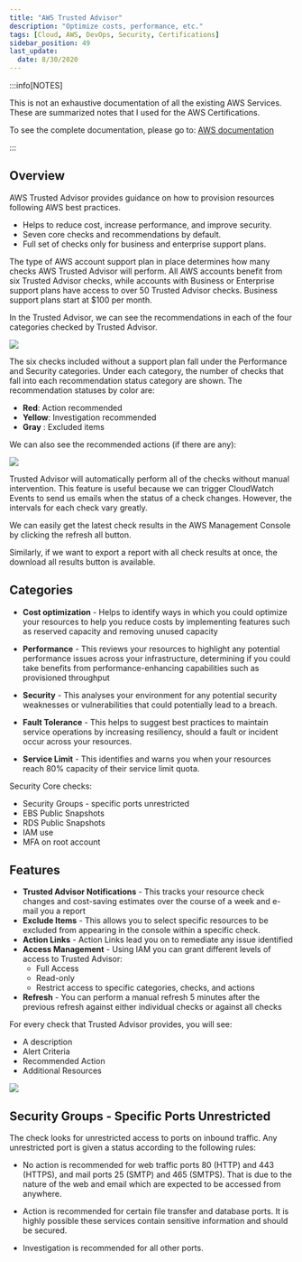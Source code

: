 ```yaml
---
title: "AWS Trusted Advisor"
description: "Optimize costs, performance, etc."
tags: [Cloud, AWS, DevOps, Security, Certifications]
sidebar_position: 49
last_update:
  date: 8/30/2020
---
```



:::info[NOTES]

This is not an exhaustive documentation of all the existing AWS Services. These are summarized notes that I used for the AWS Certifications.

To see the complete documentation, please go to: [AWS documentation](https://docs.aws.amazon.com/)

:::



## Overview

AWS Trusted Advisor provides guidance on how to provision resources following AWS best practices.

- Helps to reduce cost, increase performance, and improve security. 
- Seven core checks and recommendations by default. 
- Full set of checks only for business and enterprise support plans.

The type of AWS account support plan in place determines how many checks AWS Trusted Advisor will perform. All AWS accounts benefit from six Trusted Advisor checks, while accounts with Business or Enterprise support plans have access to over 50 Trusted Advisor checks. Business support plans start at $100 per month.

In the Trusted Advisor, we can see the recommendations in each of the four categories checked by Trusted Advisor.

![](/img/docs/awstrsutedadvisorconsoleview.png)

The six checks included without a support plan fall under the Performance and Security categories. Under each category, the number of checks that fall into each recommendation status category are shown. The recommendation statuses by color are:

- **Red**: Action recommended
- **Yellow**: Investigation recommended
- **Gray** : Excluded items


We can also see the recommended actions (if there are any): 

![](/img/docs/awstrustedadvisorrecommendedactions.png)

Trusted Advisor will automatically perform all of the checks without manual intervention. This feature is useful because we can trigger CloudWatch Events to send us emails when the status of a check changes. However, the intervals for each check vary greatly. 

We can easily get the latest check results in the AWS Management Console by clicking the refresh all button.

Similarly, if we want to export a report with all check results at once, the download all results button is available.

## Categories

- **Cost optimization** - Helps to identify ways in which you could optimize your resources to help you reduce costs by implementing features such as reserved capacity and removing unused capacity

- **Performance** - This reviews your resources to highlight any potential performance issues across your infrastructure, determining if you could take benefits from performance-enhancing capabilities such as provisioned throughput

- **Security** - This analyses your environment for any potential security weaknesses or vulnerabilities that could potentially lead to a breach.

- **Fault Tolerance** - This helps to suggest best practices to maintain service operations by increasing resiliency, should a fault or incident occur across your resources.

- **Service Limit** - This identifies and warns you when your resources reach 80% capacity of their service limit quota.  

Security Core checks:

- Security Groups - specific ports unrestricted 
- EBS Public Snapshots 
- RDS Public Snapshots 
- IAM use 
- MFA on root account

## Features

- **Trusted Advisor Notifications** - This tracks your resource check changes and cost-saving estimates over the course of a week and e-mail you a report
- **Exclude Items** - This allows you to select specific resources to be excluded from appearing in the console within a specific check.  
- **Action Links** - Action Links lead you on to remediate any issue identified
- **Access Management** - Using IAM you can grant different levels of access to Trusted Advisor:
    - Full Access
    - Read-only 
    - Restrict access to specific categories, checks, and actions
- **Refresh** - You can perform a manual refresh 5 minutes after the previous refresh against either individual checks or against all checks

For every check that Trusted Advisor provides, you will see:

- A description 
- Alert Criteria
- Recommended Action
- Additional Resources

![](/img/docs/awsloggingandmonitoringtrustedadvisor.png)    

## Security Groups - Specific Ports Unrestricted

The check looks for unrestricted access to ports on inbound traffic. Any unrestricted port is given a status according to the following rules:

- No action is recommended for web traffic ports 80 (HTTP) and 443 (HTTPS), and mail ports 25 (SMTP) and 465 (SMTPS). That is due to the nature of the web and email which are expected to be accessed from anywhere.

- Action is recommended for certain file transfer and database ports. It is highly possible these services contain sensitive information and should be secured.

- Investigation is recommended for all other ports. 
